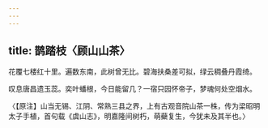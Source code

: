 ```yaml
---
---
---
```

title: 鹊踏枝〈顾山山茶〉
---



花覆七楼红十里。遍数东南，此树曾无比。碧海扶桑差可拟，绿云稠叠丹霞绮。

叹息唐昌遗玉蕊。奕叶蟠根，今日能留几？一宿只园怀帝子，梦魂何处空烟水。

〈【原注】山当无锡、江阴、常熟三县之界，上有古观音院山茶一株，传为梁昭明太子手植，首句载《虞山志》，明嘉隆间树朽，萌蘗复生，今犹未及其半也。〉